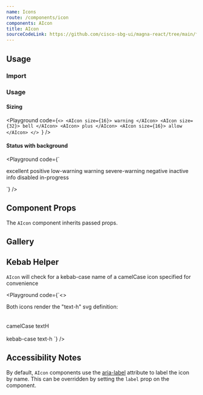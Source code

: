 ```yaml
---
name: Icons
route: /components/icon
components: AIcon
title: AIcon
sourceCodeLink: https://github.com/cisco-sbg-ui/magna-react/tree/main/framework/components/AIcon
---
```


## Usage

### Import

<ComponentImport components="AIcon" />

### Usage

#### Sizing

<Playground
  code={`<>
  <AIcon size={16}>
    warning
  </AIcon>
  <AIcon size={32}>
    bell
  </AIcon>
  <AIcon>
    plus
  </AIcon>
  <AIcon size={16}>
    allow
  </AIcon>
</>
`}
/>

#### Status with background

<Playground
  code={`<div className="d-flex gap-3">
  <AIcon withBg>
    excellent
  </AIcon>
  <AIcon withBg>
    positive
  </AIcon>
  <AIcon withBg>
    low-warning
  </AIcon>
  <AIcon withBg>
    warning
  </AIcon>
  <AIcon withBg>
    severe-warning
  </AIcon>
  <AIcon withBg>
    negative
  </AIcon>
  <AIcon withBg>
    inactive
  </AIcon>
  <AIcon withBg>
    info
  </AIcon>
  <AIcon withBg>
    disabled
  </AIcon>
  <AIcon withBg>
    in-progress
  </AIcon>
</div>
`}
/>

## Component Props

The `AIcon` component inherits passed props.

<Props of="AIcon" />

## Gallery

<MagnaIconGallery />

## Kebab Helper

`AIcon` will check for a kebab-case name of a camelCase icon specified for convenience

<Playground
  code={`<>
  <div>Both icons render the "text-h" svg definition:</div> <br /> <br />
  camelCase
  <AIcon>textH</AIcon>
  <br /><br />
  kebab-case
  <AIcon>text-h</AIcon>
</>
`}
/>

## Accessibility Notes

By default, `AIcon` components use the [aria-label](https://www.w3.org/TR/wai-aria/#aria-label) attribute to label the icon by name. This can be overridden by setting the `label` prop on the component.
